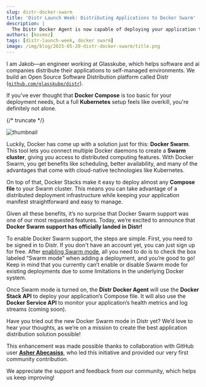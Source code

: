 ```yaml
---
slug: distr-docker-swarm
title: 'Distr Launch Week: Distributing Applications to Docker Swarm'
description: |
  The Distr Docker Agent is now capable of deploying your application to a Docker Swarm cluster using the Docker Stack API.
authors: [kosmoz]
tags: [distr-launch-week, docker swarm]
image: /img/blog/2025-05-20-distr-docker-swarm/title.png
---
```



I am Jakob—an engineer working at Glasskube, which helps software and ai companies distribute their applications to self-managed environments.
We build an Open Source Software Distribution platform called Distr ([`github.com/glasskube/distr`](https://github.com/glasskube/distr)).

If you've ever thought that **Docker Compose** is too basic for your deployment needs, but a full **Kubernetes** setup feels like overkill, you're definitely not alone.

{/* truncate */}

![thumbnail](/img/blog/2025-05-20-distr-docker-swarm/title.png)

Luckily, Docker has come up with a solution just for this: **Docker Swarm**.
This tool lets you connect multiple Docker daemons to create a **Swarm cluster**, giving you access to distributed computing features.
With Docker Swarm, you get benefits like scheduling, better availability, and many of the advantages that come with cloud-native technologies like Kubernetes.

On top of that, Docker Stacks make it easy to deploy almost any **Compose file** to your Swarm cluster.
This means you can take advantage of a distributed deployment infrastructure while keeping your application manifest straightforward and easy to manage.

Given all these benefits, it’s no surprise that Docker Swarm support was one of our most requested features.
Today, we’re excited to announce that **Docker Swarm support has officially landed in Distr!**

To enable Docker Swarm support, the steps are simple.
First, you need to be signed in to Distr.
If you don't have an account yet, you can just <Link to={signupLink()}>sign up for free</Link>.
After [enabling Swarm mode](https://docs.docker.com/engine/swarm/swarm-mode/), all you need to do is to check the box labeled “Swarm mode” when adding a deployment, and you’re good to go!
Keep in mind that you currently can’t enable or disable Swarm mode for existing deployments due to some limitations in the underlying Docker system.

Once Swarm mode is turned on, the **Distr Docker Agent** will use the **Docker Stack API** to deploy your application’s Compose file.
It will also use the **Docker Service API** to monitor your application’s health metrics and log streams (coming soon).

Have you tried out the new Docker Swarm mode in Distr yet?
We’d love to hear your thoughts, as we’re on a mission to create the best application distribution solution possible!

This enhancement was made possible thanks to collaboration with GitHub user **[Asher Abecasiss](https://github.com/asherAbecasiss)**,
who led this initiative and provided our very first community contribution.

We appreciate the support and feedback from our community, which helps us keep improving!

<DefaultCTA />
